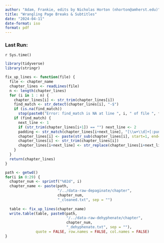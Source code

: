 ```yaml
---
author: "Adam, Frankie, edits by Nicholas Horton (nhorton@amherst.edu)"
title: "Wrangling Page Breaks & Subtitles"
date: "2024-04-11"
date-format: iso
format: pdf
---
```


### Last Run:
`r Sys.time()`

```r
library(tidyverse)
library(stringr)
```

```r
fix_up_lines <- function(file) {
  file <- chapter_name
  chapter_lines <- readLines(file) 
  n <- length(chapter_lines)
  for (i in 1 : n) {
    chapter_lines[i] <- str_trim(chapter_lines[i])
    find_match <- str_detect(chapter_lines[i], "-$")
    if (is.na(find_match)) 
      stop(paste0("Error: find_match is NA at line ", i, " of file ", file))
    if (find_match) {
      next_line <- 1
      if (str_trim(chapter_lines[i+1]) == "") next_line <- 2
      padding <- str_match(chapter_lines[i+next_line], "[\\w+\\d]+[:punct:]?")
      chapter_lines[i] <- paste(str_sub(chapter_lines[i], start=1, end=-2), padding, sep="")
      chapter_lines[i] <- str_trim(chapter_lines[i])
      chapter_lines[i+next_line] <- str_replace(chapter_lines[i+next_line], fixed(padding), "")
    }
  }
  return(chapter_lines)
}
```

```r
path <- getwd()
for(i in 0:29) {
  chapter_num <- sprintf("%02d", i)
  chapter_name <- paste(path, 
                        "/../data-raw-depaginate/chapter", 
                        chapter_num, 
                        "_cleaned.txt", sep = "")
  
  table <- fix_up_lines(chapter_name)
  write.table(table, paste0(path, 
                            "/../data-raw-dehyphenate/chapter", 
                            chapter_num, 
                            "_dehyphenate.txt", sep = ""), 
              quote = FALSE, row.names = FALSE, col.names = FALSE)
}
```
